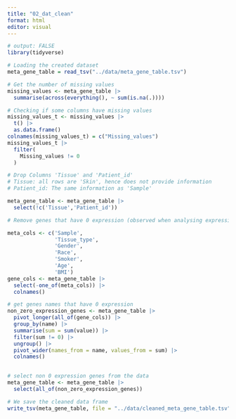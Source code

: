 ```yaml
---
title: "02_dat_clean"
format: html
editor: visual
---
```


```r
# output: FALSE
library(tidyverse)
```

```r
# Loading the created dataset
meta_gene_table = read_tsv("../data/meta_gene_table.tsv")

```

```r
# Get the number of missing values
missing_values <- meta_gene_table |>
  summarise(across(everything(), ~ sum(is.na(.))))
```

```r
# Checking if some columns have missing values
missing_values_t <- missing_values |>
  t() |>
  as.data.frame()
colnames(missing_values_t) = c("Missing_values")
missing_values_t |>
  filter(
    Missing_values != 0
  )
```

```r
# Drop Columns 'Tissue' and 'Patient_id'
# Tissue: all rows are 'Skin', hence does not provide information
# Patient_id: The same information as 'Sample'

meta_gene_table <- meta_gene_table |> 
  select(!c('Tissue','Patient_id'))
```

```r
# Remove genes that have 0 expression (observed when analysing expression significance)

meta_cols <- c('Sample',
               'Tissue_type',
               'Gender',
               'Race',
               'Smoker',
               'Age',
               'BMI')
gene_cols <- meta_gene_table |> 
  select(-one_of(meta_cols)) |> 
  colnames()

# get genes names that have 0 expression
non_zero_expression_genes <- meta_gene_table |>
  pivot_longer(all_of(gene_cols)) |> 
  group_by(name) |> 
  summarise(sum = sum(value)) |> 
  filter(sum != 0) |> 
  ungroup() |> 
  pivot_wider(names_from = name, values_from = sum) |> 
  colnames()
  
```
```r
# select non 0 expression genes from the data
meta_gene_table <- meta_gene_table |> 
  select(all_of(non_zero_expression_genes))
```


```r
# We save the cleaned data frame
write_tsv(meta_gene_table, file = "../data/cleaned_meta_gene_table.tsv")
```
